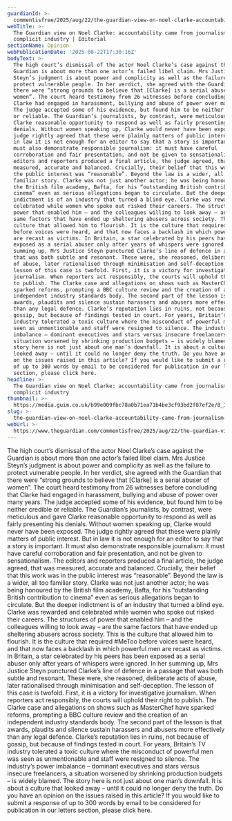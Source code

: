 ```yaml
---
guardianId: >-
  commentisfree/2025/aug/22/the-guardian-view-on-noel-clarke-accountability-came-from-journalism-not-a-complicit-industry
webTitle: >-
  The Guardian view on Noel Clarke: accountability came from journalism, not a
  complicit industry | Editorial
sectionName: Opinion
webPublicationDate: '2025-08-22T17:30:16Z'
bodyText: >-
  The high court’s dismissal of the actor Noel Clarke’s case against the
  Guardian is about more than one actor’s failed libel claim. Mrs Justice
  Steyn’s judgment is about power and complicity as well as the failure to
  protect vulnerable people. In her verdict, she agreed with the Guardian that
  there were “strong grounds to believe that [Clarke] is a serial abuser of
  women”. The court heard testimony from 26 witnesses before concluding that
  Clarke had engaged in harassment, bullying and abuse of power over many years.
  The judge accepted some of his evidence, but found him to be neither credible
  or reliable. The Guardian’s journalists, by contrast, were meticulous and gave
  Clarke reasonable opportunity to respond as well as fairly presenting his
  denials. Without women speaking up, Clarke would never have been exposed. The
  judge rightly agreed that these were plainly matters of public interest. But
  in law it is not enough for an editor to say that a story is important. It
  must also demonstrate responsible journalism: it must have careful
  corroboration and fair presentation, and not be given to sensationalism. The
  editors and reporters produced a final article, the judge agreed, that was
  measured, accurate and balanced. Crucially, their belief that this work was in
  the public interest was “reasonable”. Beyond the law is a wider, all too
  familiar story. Clarke was not just another actor; he was being honoured by
  the British film academy, Bafta, for his “outstanding British contribution to
  cinema” even as serious allegations began to circulate. But the deeper
  indictment is of an industry that turned a blind eye. Clarke was rewarded and
  celebrated while women who spoke out risked their careers. The structures of
  power that enabled him – and the colleagues willing to look away – are the
  same factors that have ended up sheltering abusers across society. This is the
  culture that allowed him to flourish. It is the culture that required #MeToo
  before voices were heard, and that now faces a backlash in which powerful men
  are recast as victims. In Britain, a star celebrated by his peers has been
  exposed as a serial abuser only after years of whispers were ignored. In her
  summing up, Mrs Justice Steyn punctured Clarke’s line of defence in a passage
  that was both subtle and resonant. These were, she reasoned, deliberate acts
  of abuse, later rationalised through minimisation and self-deception. The
  lesson of this case is twofold. First, it is a victory for investigative
  journalism. When reporters act responsibly, the courts will uphold their right
  to publish. The Clarke case and allegations on shows such as MasterChef have
  sparked reforms, prompting a BBC culture review and the creation of an
  independent industry standards body. The second part of the lesson is that
  awards, plaudits and silence sustain harassers and abusers more effectively
  than any legal defence. Clarke’s reputation lies in ruins, not because of
  gossip, but because of findings tested in court. For years, Britain’s TV
  industry tolerated a toxic culture where the misconduct of powerful men was
  seen as unmentionable and staff were resigned to silence. The industry’s power
  imbalance – dominant executives and stars versus insecure freelancers, a
  situation worsened by shrinking production budgets – is widely blamed. The
  story here is not just about one man’s downfall. It is about a culture that
  looked away – until it could no longer deny the truth. Do you have an opinion
  on the issues raised in this article? If you would like to submit a response
  of up to 300 words by email to be considered for publication in our letters
  section, please click here.
headline: >-
  The Guardian view on Noel Clarke: accountability came from journalism, not a
  complicit industry
thumbnail: >-
  https://media.guim.co.uk/b99e009fbc78a0b71ea71b4be3cf93bd2f87ef2e/8_171_5724_4579/500.jpg
slug: >-
  the-guardian-view-on-noel-clarke-accountability-came-from-journalism-not-a-complicit-industry-or-editorial
webUrl: >-
  https://www.theguardian.com/commentisfree/2025/aug/22/the-guardian-view-on-noel-clarke-accountability-came-from-journalism-not-a-complicit-industry
---
```

The high court’s dismissal of the actor Noel Clarke’s case against the Guardian is about more than one actor’s failed libel claim. Mrs Justice Steyn’s judgment is about power and complicity as well as the failure to protect vulnerable people. In her verdict, she agreed with the Guardian that there were “strong grounds to believe that [Clarke] is a serial abuser of women”. The court heard testimony from 26 witnesses before concluding that Clarke had engaged in harassment, bullying and abuse of power over many years. The judge accepted some of his evidence, but found him to be neither credible or reliable. The Guardian’s journalists, by contrast, were meticulous and gave Clarke reasonable opportunity to respond as well as fairly presenting his denials. Without women speaking up, Clarke would never have been exposed. The judge rightly agreed that these were plainly matters of public interest. But in law it is not enough for an editor to say that a story is important. It must also demonstrate responsible journalism: it must have careful corroboration and fair presentation, and not be given to sensationalism. The editors and reporters produced a final article, the judge agreed, that was measured, accurate and balanced. Crucially, their belief that this work was in the public interest was “reasonable”. Beyond the law is a wider, all too familiar story. Clarke was not just another actor; he was being honoured by the British film academy, Bafta, for his “outstanding British contribution to cinema” even as serious allegations began to circulate. But the deeper indictment is of an industry that turned a blind eye. Clarke was rewarded and celebrated while women who spoke out risked their careers. The structures of power that enabled him – and the colleagues willing to look away – are the same factors that have ended up sheltering abusers across society. This is the culture that allowed him to flourish. It is the culture that required #MeToo before voices were heard, and that now faces a backlash in which powerful men are recast as victims. In Britain, a star celebrated by his peers has been exposed as a serial abuser only after years of whispers were ignored. In her summing up, Mrs Justice Steyn punctured Clarke’s line of defence in a passage that was both subtle and resonant. These were, she reasoned, deliberate acts of abuse, later rationalised through minimisation and self-deception. The lesson of this case is twofold. First, it is a victory for investigative journalism. When reporters act responsibly, the courts will uphold their right to publish. The Clarke case and allegations on shows such as MasterChef have sparked reforms, prompting a BBC culture review and the creation of an independent industry standards body. The second part of the lesson is that awards, plaudits and silence sustain harassers and abusers more effectively than any legal defence. Clarke’s reputation lies in ruins, not because of gossip, but because of findings tested in court. For years, Britain’s TV industry tolerated a toxic culture where the misconduct of powerful men was seen as unmentionable and staff were resigned to silence. The industry’s power imbalance – dominant executives and stars versus insecure freelancers, a situation worsened by shrinking production budgets – is widely blamed. The story here is not just about one man’s downfall. It is about a culture that looked away – until it could no longer deny the truth. Do you have an opinion on the issues raised in this article? If you would like to submit a response of up to 300 words by email to be considered for publication in our letters section, please click here.
